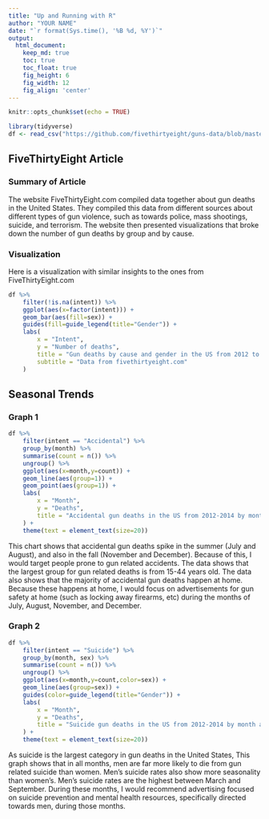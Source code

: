 ```yaml
---
title: "Up and Running with R"
author: "YOUR NAME"
date: "`r format(Sys.time(), '%B %d, %Y')`"
output:
  html_document:  
    keep_md: true
    toc: true
    toc_float: true
    fig_height: 6
    fig_width: 12
    fig_align: 'center'
---
```


```r
knitr::opts_chunk$set(echo = TRUE)
```

```r
library(tidyverse)
df <- read_csv("https://github.com/fivethirtyeight/guns-data/blob/master/full_data.csv?raw=true")
```

## FiveThirtyEight Article

### Summary of Article

The website FiveThirtyEight.com compiled data together about gun deaths in the United States. They compiled this data from different sources about different types of gun violence, such as towards police, mass shootings, suicide, and terrorism. The website then presented visualizations that broke down the number of gun deaths by group and by cause.

### Visualization

Here is a visualization with similar insights to the ones from FiveThirtyEight.com

```r
df %>%
    filter(!is.na(intent)) %>%
    ggplot(aes(x=factor(intent))) +
    geom_bar(aes(fill=sex)) +
    guides(fill=guide_legend(title="Gender")) +
    labs(
        x = "Intent",
        y = "Number of deaths",
        title = "Gun deaths by cause and gender in the US from 2012 to 2014 ",
        subtitle = "Data from fivethirtyeight.com"
    )
```

## Seasonal Trends


### Graph 1

```r
df %>%
    filter(intent == "Accidental") %>%
    group_by(month) %>%
    summarise(count = n()) %>%
    ungroup() %>%
    ggplot(aes(x=month,y=count)) +
    geom_line(aes(group=1)) +
    geom_point(aes(group=1)) +
    labs(
        x = "Month",
        y = "Deaths",
        title = "Accidental gun deaths in the US from 2012-2014 by month"
    ) +
    theme(text = element_text(size=20))
```

This chart shows that accidental gun deaths spike in the summer (July and August), and also in the fall (November and December). Because of this, I would target people prone to gun related accidents. The data shows that the largest group for gun related deaths is from 15-44 years old. The data also shows that the majority of accidental gun deaths happen at home. Because these happens at home, I would focus on advertisements for gun safety at home (such as locking away firearms, etc) during the months of July, August, November, and December.

### Graph 2

```r
df %>%
    filter(intent == "Suicide") %>%
    group_by(month, sex) %>%
    summarise(count = n()) %>%
    ungroup() %>%
    ggplot(aes(x=month,y=count,color=sex)) +
    geom_line(aes(group=sex)) +
    guides(color=guide_legend(title="Gender")) +
    labs(
        x = "Month",
        y = "Deaths",
        title = "Suicide gun deaths in the US from 2012-2014 by month and gender"
    ) +
    theme(text = element_text(size=20))
```

As suicide is the largest category in gun deaths in the United States, This graph shows that in all months, men are far more likely to die from gun related suicide than women. Men's suicide rates also show more seasonality than women's. Men's suicide rates are the highest between March and September. During these months, I would recommend advertising focused on suicide prevention and mental health resources, specifically directed towards men, during those months.